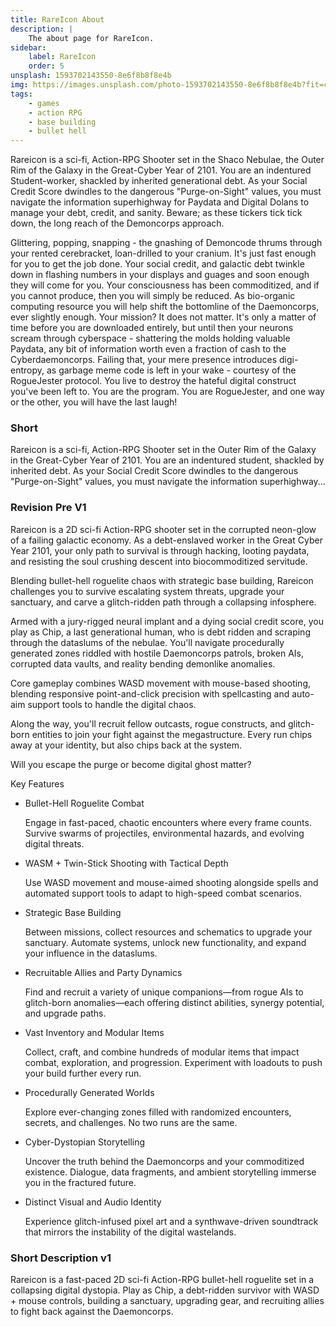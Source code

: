 ```yaml
---
title: RareIcon About
description: |
    The about page for RareIcon.
sidebar:
    label: RareIcon
    order: 5
unsplash: 1593702143550-8e6f8b8f8e4b
img: https://images.unsplash.com/photo-1593702143550-8e6f8b8f8e4b?fit=crop&w=1400&h=700&q=75
tags:
    - games
    - action RPG
    - base building
    - bullet hell
---
```


Rareicon is a sci-fi, Action-RPG Shooter set in the Shaco Nebulae, the Outer Rim of the Galaxy in the Great-Cyber Year of 2101. 
You are an indentured Student-worker, shackled by inherited generational debt. 
As your Social Credit Score dwindles to the dangerous "Purge-on-Sight" values, you must navigate the information superhighway for Paydata and Digital Dolans to manage your debt, credit, and sanity. 
Beware; as these tickers tick tick down, the long reach of the Demoncorps approach. 

Glittering, popping, snapping - the gnashing of Demoncode thrums through your rented cerebracket, loan-drilled to your cranium. 
It's just fast enough for you to get the job done. 
Your social credit, and galactic debt twinkle down in flashing numbers in your displays and guages and soon enough they will come for you. 
Your consciousness has been commoditized, and if you cannot produce, then you will simply be reduced. 
As bio-organic computing resource you will help shift the bottomline of the Daemoncorps, ever slightly enough. 
Your mission? It does not matter. 
It's only a matter of time before you are downloaded entirely, but until then your neurons scream through cyberspace - shattering the molds holding valuable Paydata, any bit of information worth even a fraction of cash to the Cyberdaemoncorps. 
Failing that, your mere presence introduces digi-entropy, as garbage meme code is left in your wake - courtesy of the RogueJester protocol.
You live to destroy the hateful digital construct you've been left to.
You are the program.
You are RogueJester, and one way or the other, you will have the last laugh!


### Short

Rareicon is a sci-fi, Action-RPG Shooter set in the Outer Rim of the Galaxy in the Great-Cyber Year of 2101.
You are an indentured student, shackled by inherited debt.
As your Social Credit Score dwindles to the dangerous "Purge-on-Sight" values, you must navigate the information superhighway...


### Revision Pre V1

Rareicon is a 2D sci-fi Action-RPG shooter set in the corrupted neon-glow of a failing galactic economy.
As a debt-enslaved worker in the Great Cyber Year 2101, your only path to survival is through hacking, looting paydata, and resisting the soul crushing descent into biocommoditized servitude.

Blending bullet-hell roguelite chaos with strategic base building, Rareicon challenges you to survive escalating system threats, upgrade your sanctuary, and carve a glitch-ridden path through a collapsing infosphere.

Armed with a jury-rigged neural implant and a dying social credit score, you play as Chip, a last generational human, who is debt ridden and scraping through the dataslums of the nebulae.
You'll navigate procedurally generated zones riddled with hostile Daemoncorps patrols, broken AIs, corrupted data vaults, and reality bending demonlike anomalies.

Core gameplay combines WASD movement with mouse-based shooting, blending responsive point-and-click precision with spellcasting and auto-aim support tools to handle the digital chaos.

Along the way, you'll recruit fellow outcasts, rogue constructs, and glitch-born entities to join your fight against the megastructure.
Every run chips away at your identity, but also chips back at the system.

Will you escape the purge or become digital ghost matter?

Key Features

-   Bullet-Hell Roguelite Combat

    Engage in fast-paced, chaotic encounters where every frame counts. 
    Survive swarms of projectiles, environmental hazards, and evolving digital threats.

-   WASM + Twin-Stick Shooting with Tactical Depth

    Use WASD movement and mouse-aimed shooting alongside spells and automated support tools to adapt to high-speed combat scenarios.


-   Strategic Base Building

    Between missions, collect resources and schematics to upgrade your sanctuary. 
    Automate systems, unlock new functionality, and expand your influence in the dataslums.

-   Recruitable Allies and Party Dynamics

    Find and recruit a variety of unique companions—from rogue AIs to glitch-born anomalies—each offering distinct abilities, synergy potential, and upgrade paths.

-   Vast Inventory and Modular Items

    Collect, craft, and combine hundreds of modular items that impact combat, exploration, and progression.
    Experiment with loadouts to push your build further every run.

-   Procedurally Generated Worlds

    Explore ever-changing zones filled with randomized encounters, secrets, and challenges.
    No two runs are the same.

-   Cyber-Dystopian Storytelling
    
    Uncover the truth behind the Daemoncorps and your commoditized existence.
    Dialogue, data fragments, and ambient storytelling immerse you in the fractured future.

-   Distinct Visual and Audio Identity

    Experience glitch-infused pixel art and a synthwave-driven soundtrack that mirrors the instability of the digital wastelands.

### Short Description v1

Rareicon is a fast-paced 2D sci-fi Action-RPG bullet-hell roguelite set in a collapsing digital dystopia.
Play as Chip, a debt-ridden survivor with WASD + mouse controls, building a sanctuary, upgrading gear, and recruiting allies to fight back against the Daemoncorps.